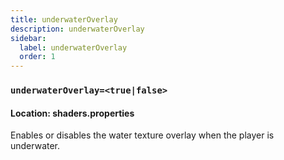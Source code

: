 ```yaml
---
title: underwaterOverlay
description: underwaterOverlay
sidebar:
  label: underwaterOverlay
  order: 1
---
```


### `underwaterOverlay=<true|false>`

#### Location: shaders.properties

Enables or disables the water texture overlay when the player is underwater.